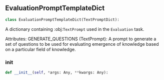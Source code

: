 <a id="camel.prompts.evaluation"></a>

<a id="camel.prompts.evaluation.EvaluationPromptTemplateDict"></a>

## EvaluationPromptTemplateDict

```python
class EvaluationPromptTemplateDict(TextPromptDict):
```

A dictionary containing :obj:`TextPrompt` used in the `Evaluation`
task.

Attributes:
GENERATE_QUESTIONS (TextPrompt): A prompt to generate a set of
questions to be used for evaluating emergence of knowledge based
on a particular field of knowledge.

<a id="camel.prompts.evaluation.EvaluationPromptTemplateDict.__init__"></a>

### __init__

```python
def __init__(self, *args: Any, **kwargs: Any):
```
